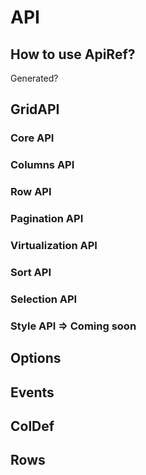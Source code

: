 
<Meta title="1. Docs/11. API" component={XGrid} />



# API

## How to use ApiRef?

Generated?

## GridAPI

### Core API

### Columns API

### Row API

### Pagination API

### Virtualization API

### Sort API

### Selection API

### Style API => Coming soon

## Options

## Events

## ColDef

## Rows
